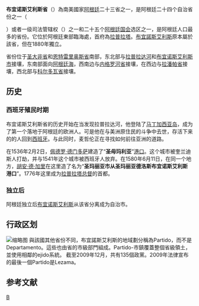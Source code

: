 
{{Infobox settlement
| name                    = 布宜諾斯艾利斯省
| native_name             = Buenos Aires
| native_name_lang        = es
| settlement_type         = 省
| image_skyline           = Buenos Aires Province Montage.png
| image_alt               = 
| image_caption           =
| image_flag              = Bandera de la Provincia de Buenos Aires.svg
| flag_alt                = 
| image_seal              = 
| seal_alt                = 
| image_shield            = Coat of arms of the Buenos Aires Province.png
| shield_alt              = 
| nickname                = 
| motto                   = 
| image_map               = Buenos Aires Province in Argentina.svg
| map_alt                 = 
| map_caption             =
| pushpin_map             = 
| pushpin_label_position  = 
| pushpin_map_alt         = 
| pushpin_map_caption     = 
| coordinates             = {{coord|33|42|S|61|00|W|display=inline,title}}
| coor_pinpoint           = 
| coordinates_footnotes   = 
| subdivision_type        = 國家
| subdivision_name        ={{ARG}}
| subdivision_type1       = 
| subdivision_name1       = 
| established_title       = 
| established_date        = 
| founder                 = 
| seat_type               = 首府
| seat                    =[[File:Bandera_de_La_Plata.svg|24px]] [[拉普拉塔|拉普拉塔]]
| population_footnotes    = 
| population_total        = 15,625,084 
| population_as_of        = 2010<ref name="INDEC">
  {{cite web
 |title        = República Argentina por provincia o jurisdicción. Densidad de población. Año 2010
 |work         = Censo 2010
 |language     = es
 |url          = http://200.51.91.231/censo2010/
 |publisher    = Instituto Nacional de Estadística y Censos
 |accessdate   = 2012-08-14
 |archive-url  = https://web.archive.org/web/20120901061446/http://200.51.91.231/censo2010/
 |archive-date = 2012-09-01
 |dead-url     = yes
 |df           = 
}}</ref>
| population_rank         = 第一
| population_density_km2  = auto
| population_demonym      = ''bonaerense''
| population_note         = 
| unit_pref               = Metric<!-- or US or UK -->
| area_footnotes          = 
| area_total_km2          = 307,571
| area_land_km2           = 
| area_water_km2          = 
| area_water_percent      = 
| area_note               = 
| government_footnotes    = 
| leader_title            = 省長
| leader_name             = María Eugenia Vidal
| elevation_footnotes     = 
| elevation_m             = 
| timezone1               = ART
| utc_offset1             = −3
| timezone1_DST           = <!--NO-->
| utc_offset1_DST         = <!--NO-->
| postal_code_type        = 
| postal_code             = 
| area_code_type          = 
| area_code               = 
| iso_code                = [[ISO_3166-2:AR|AR-B]]
|blank_name     = [[Human_Development_Index|HDI]]（2016）
|blank_info     = 0.837 <span style="color:#090">'''Very High'''</span>（全國第16）<ref name="ArgentinaHDI">{{cite web |archiveurl=https://web.archive.org/web/20170825180358/http://hdr.undp.org/sites/default/files/pnudargent-pnu_2017_baja.pdf |archivedate=25 August 2017 |url= http://hdr.undp.org/sites/default/files/pnudargent-pnu_2017_baja.pdf |title= Información para el desarrollo sostenible: Argentina y la Agenda 2030 |language= es |publisher=United Nations Development Programme |page=155 |accessdate= 25 August 2017}}</ref>
| website                 = {{URL|www.gba.gov.ar}}
| footnotes               = 
}}'''布宜诺斯艾利斯省'''（{{lang-es|Buenos Aires}}）為南美國家[[阿根廷|阿根廷]]二十三省之一，是阿根廷二十四个自治省份之一（{{lang-es|estados autogobernados|自治省份|lit=自治政府}}

）或者一级司法管辖权（{{Lang-es|jurisdicciones de primer orden}}）之一和二十五个[[阿根廷国会|阿根廷国会]]选区之一，是阿根廷人口最多的省份。它位於阿根廷東部臨海處，首府為[[拉普拉塔|拉普拉塔]]。[[布宜諾斯艾利斯|布宜諾斯艾利斯]]原本屬於該省，但在1880年獨立。

省份位于[[聖大非省|圣大非省]]和[[恩特雷里奥斯省|恩特雷里奥斯省]]南部，东北部与[[拉普拉塔河|拉普拉达河]]和[[布宜諾斯艾利斯|布宜诺斯艾利斯市]]接壤，东南部面向[[阿根廷海|阿根廷海]]，西南边与[[内格罗河省_(阿根廷)|内格罗河省]]接壤，在西边与[[拉潘帕省|拉潘帕省]]接壤，西北部与[[科尔多瓦省_(阿根廷)|科尔多瓦省]]接壤。

== 历史 ==
=== 西班牙殖民时期===
布宜诺斯艾利斯省的历史开始在当{{Link-es|胡安·迪亚兹·德·索利斯|Juan Días de Solís}}发现拉普拉达河，他登陆了[[馬丁加西亞島|马丁加西亚岛]]，成为了第一个落地于阿根廷的欧洲人。可是他在与美洲原住民的斗争中去世，存活下来的的人回到[[西班牙|西班牙]]。与此同时，麦哲伦正在寻找如何前往亚洲的道路。

在1536年2月2日，[[佩德罗·德门多萨|佩德罗·德门多萨]]建造了“'''圣母玛利亚'''”[[港口|港口]]。这个城市被奎兰迪斯人打劫，并与1541年这个城市被西班牙人放弃。在1580年6月11日，在同一个地方，[[胡安·德·加雷|胡安·德·加里]]在这里造了名为“'''圣玛丽亚市从圣玛丽亚德洛斯布宜诺斯艾利斯港口'''”。1776年这里成为[[拉普拉塔总督辖区|拉普拉塔总督]]的首都。

=== 独立后 ===
阿根廷独立后[[布宜诺斯艾利斯|布宜诺斯艾利斯]]从该省分离成为自治市。

== 行政区划 ==
[[File:Buenos_aires_province_numbered.png|缩略图]]
與該國其他省份不同，布宜諾斯艾利斯的地域劃分稱為Partido，而不是Departamento。這些也由省的市級部門組成。Partido-市鎮覆蓋整個省級領土，並使用相鄰的ejido系統。 截至2009年12月，共有135個政黨。2009年法律宣布的最後一個Partido是Lezama。

==参考文献==
{{reflist}}
{{Commons+cat|Provincia de Buenos Aires|布宜诺斯艾利斯省|Buenos Aires Province|position=left}}
{{阿根廷行政區劃}}

[[Category:阿根廷省份|B]]